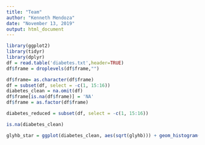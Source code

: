 ---
title: "Team"
author: "Kenneth Mendoza"
date: "November 13, 2019"
output: html_document
---

```{r data}
library(ggplot2)
library(tidyr)
library(dplyr)
df = read.table('diabetes.txt',header=TRUE)
df$frame = droplevels(df$frame,"")

df$frame= as.character(df$frame)
df = subset(df, select = -c(1, 15:16))
diabetes_clean = na.omit(df)
df$frame[is.na(df$frame)] = 'NA'
df$frame = as.factor(df$frame)

diabetes_reduced = subset(df, select = -c(1, 15:16))

is.na(diabetes_clean)
```
```{r plot}
glyhb_star = ggplot(diabetes_clean, aes(sqrt(glyhb))) + geom_histogram(bins = 3)
```


